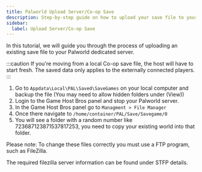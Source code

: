 ```yaml
---
title: Palworld Upload Server/Co-op Save
description: Step-by-step guide on how to upload your save file to your Palworld server.
sidebar:
  label: Upload Server/Co-op Save
---
```


In this tutorial, we will guide you through the process of uploading an existing save file to your Palworld dedicated server.

:::caution
If you're moving from a local Co-op save file, the host will have to start fresh. The saved data only applies to the externally connected players.
:::

1. Go to `Appdata\Local\PAL\Saved\SaveGames` on your local computer and backup the file (You may need to allow hidden folders under (View))
2. Login to the Game Host Bros panel and stop your Palworld server.
3. In the Game Host Bros panel go to `Managment > File Manager`
4. Once there navigate to `/home/container/PAL/Save/Savegame/0`
5. You will see a folder with a random number like 723687123871537817253, you need to copy your existing world into that folder.

Please note: To change these files correctly you must use a FTP program, such as FileZilla. 

The required filezilla server information can be found under STFP details.